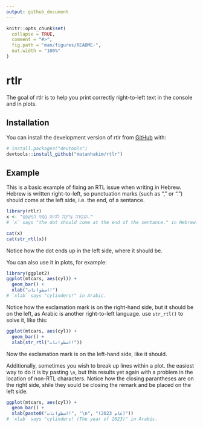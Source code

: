 ```yaml
---
output: github_document
---
```


<!-- README.md is generated from README.Rmd. Please edit that file -->

```r
knitr::opts_chunk$set(
  collapse = TRUE,
  comment = "#>",
  fig.path = "man/figures/README-",
  out.width = "100%"
)
```

# rtlr

<!-- badges: start -->
<!-- badges: end -->

The goal of rtlr is to help you print correctly right-to-left text in the console and in plots.

## Installation

You can install the development version of rtlr from [GitHub](https://github.com/) with:

``` r
# install.packages("devtools")
devtools::install_github("matanhakim/rtlr")
```

## Example

This is a basic example of fixing an RTL issue when writing in Hebrew. Hebrew is written right-to-left, so punctuation marks (such as "," or ".") should come at the left side, i.e. the end, of a sentance.

```r
library(rtlr)
x <- "הנקודה צריכה להיות בסוף המשפט."
# `x` says "the dot should come at the end of the sentance." in Hebrew.

cat(x)
cat(str_rtl(x))
```
Notice how the dot ends up in the left side, where it should be.


You can also use it in plots, for example:

```r
library(ggplot2)
ggplot(mtcars, aes(cyl)) +
  geom_bar() +
  xlab("اسطوانات!")
# `xlab` says "cylinders!" in Arabic.
```

Notice how the exclamation mark is on the right-hand side, but it should be on the left, as Arabic is another right-to-left language.
use `str_rtl()` to solve it, like this:

```r
ggplot(mtcars, aes(cyl)) +
  geom_bar() +
  xlab(str_rtl("اسطوانات!"))
```

Now the exclamation mark is on the left-hand side, like it should.

Additionally, sometimes you wish to break up lines within a plot. the easiest way to do it is by pasting `\n`, but this results yet again with a problem in the location of non-RTL characters. Notice how the closing parantheses are on the right side, shile they sould be closing the remark and be placed on the left side.
```r
ggplot(mtcars, aes(cyl)) +
  geom_bar() +
  xlab(paste0("اسطوانات!", "\n", "(عام 2023)"))
# `xlab` says "cylinders! (The year of 2023)" in Arabic.
```


